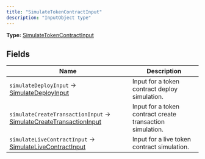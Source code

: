 ```yaml
---
title: "SimulateTokenContractInput"
description: "InputObject type"
---
```


**Type:** [SimulateTokenContractInput](/api-reference/types/simulatetokencontractinput)

## Fields

| Name | Description |
|------|-------------|
| `simulateDeployInput` → [SimulateDeployInput](/api-reference/types/simulatedeployinput) | Input for a token contract deploy simulation. |
| `simulateCreateTransactionInput` → [SimulateCreateTransactionInput](/api-reference/types/simulatecreatetransactioninput) | Input for a token contract create transaction simulation. |
| `simulateLiveContractInput` → [SimulateLiveContractInput](/api-reference/types/simulatelivecontractinput) | Input for a live token contract simulation. |

